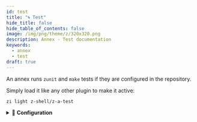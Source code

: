 ```yaml
---
id: test
title: "🌀 Test"
hide_title: false
hide_table_of_contents: false
image: /img/png/theme/z/320x320.png
description: Annex - Test documentation
keywords:
  - annex
  - test
draft: true
---
```


<!-- @format -->


An annex runs `zunit` and `make` tests if they are configured in the repository.

<ImgShow
  width={1000}
  height={900}
  img='https://user-images.githubusercontent.com/59910950/162143845-c44ead50-b21a-46c0-8372-18325eb1f33a.gif'
  alt='Annex - z-a-test preview'
/>

Simply load it like any other plugin to make it active:

```shell
zi light z-shell/z-a-test
```

<details>
  <summary>📖 <b>Configuration</b></summary>

To run the tests in a verbose mode, issue:

```shell
zstyle :zi:annex:test quiet 0
```

To skip tests for a single plugin before installing or updating add the `notest` ice-modifier:

```shell showLineNumbers
zi ice notest
zi load …
```

</details>
